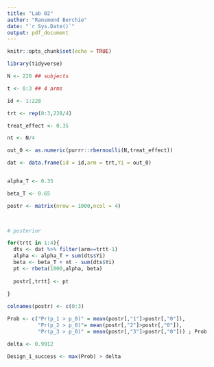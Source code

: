 ```yaml
---
title: "Lab 02"
author: "Ransmond Berchie"
date: "`r Sys.Date()`"
output: pdf_document
---
```




```r
knitr::opts_chunk$set(echo = TRUE)
```


```r
library(tidyverse)
```




```r


N <- 228 ## subjects

t <- 0:3 ## 4 arms

id <- 1:228

trt <- rep(0:3,228/4)

treat_effect <- 0.35

nt <- N/4

out_0 <- as.numeric(purrr::rbernoulli(N,treat_effect))

dat <- data.frame(id = id,arm = trt,Yi = out_0)


alpha_T <- 0.35

beta_T <- 0.65

postr <- matrix(nrow = 1000,ncol = 4)
  


# posterior

for(trtt in 1:4){
  dts <- dat %>% filter(arm==trtt-1)
  alpha <- alpha_T + sum(dts$Yi)
  beta <- beta_T + nt - sum(dts$Yi)
  pt <- rbeta(1000,alpha, beta)
  
  postr[,trtt] <- pt
  
}

colnames(postr) <- c(0:3)

Prob <- c("Pr(p_1 > p_0)" = mean(postr[,"1"]>postr[,"0"]),
          "Pr(p_2 > p_0)"= mean(postr[,"2"]>postr[,"0"]),
          "Pr(p_3 > p_0)" = mean(postr[,"3"]>postr[,"0"])) ; Prob

delta <- 0.9912

Design_1_success <- max(Prob) > delta

```



```r

```

